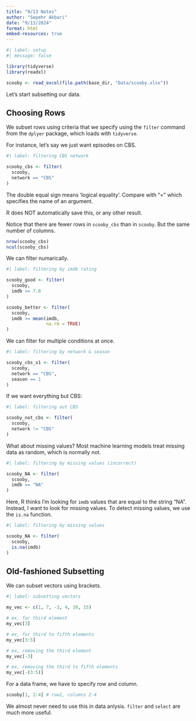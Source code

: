 ```yaml
---
title: "9/13 Notes"
author: "Sepehr Akbari"
date: "9/13/2024"
format: html
embed-resources: true
---
```


```r
#| label: setup
#| message: false

library(tidyverse)
library(readxl)

scooby <- read_excel(file.path(base_dir, "Data/scooby.xlsx"))
```

Let's start subsetting our data.

## Choosing Rows

We subset rows using criteria that we specify using the `filter` command from the `dplyer` package, which loads with `tidyverse`. 

For instance, let's say we just want episodes on CBS.

```r
#| label: filtering CBS network

scooby_cbs <- filter(
  scooby,
  network == "CBS"
)
```

The double equal sign means 'logical equality'. Compare with "=" which specifies the name of an argument.

R does NOT automatically save this, or any other result.

Notice that there are fewer rows in `scooby_cbs` than in `scooby`. But the same number of columns.

```r
nrow(scooby_cbs)
ncol(scooby_cbs)
```

We can filter numarically.

```r
#| label: filtering by imdb rating

scooby_good <- filter(
  scooby,
  imdb >= 7.0
)

scooby_better <- filter(
  scooby,
  imdb >= mean(imdb,
               na.rm = TRUE)
)
```

We can filter for multiple conditions at once.

```r
#| label: filtering by network & season

scooby_cbs_s1 <- filter(
  scooby,
  network == "CBS",
  season == 1
)
```

If we want everything but CBS:

```r
#| label: filtering out CBS

scooby_not_cbs <- filter(
  scooby,
  network != "CBS"
)
```

What about missing values? Most machine learning models treat missing data as random, which is normally not.

```r
#| label: filtering by missing values (incorrect)

scooby_NA <- filter(
  scooby,
  imdb == "NA"
)
```

Here, R thinks I'm looking for `imdb` values that are equal to the string "NA". Instead, I want to look for missing values. To detect missing values, we use the `is.na` function.

```r
#| label: filtering by missing values

scooby_NA <- filter(
  scooby,
  is.na(imdb)
)
```

## Old-fashioned Subsetting

We can subset vectors using brackets.

```r
#| label: subsetting vectors

my_vec <- c(1, 7, -3, 4, 10, 15)

# ex, for third element 
my_vec[3]

# ex, for third to fifth elements
my_vec[3:5]

# ex, removing the third element
my_vec[-3]

# ex, removing the third to fifth elements
my_vec[-(3:5)]
```

For a data frame, we have to specify row and column.

```r
scooby[1, 2:4] # row1, columns 2-4
```

We almost never need to use this in data anlysis. `filter` and  `select` are much more useful.







